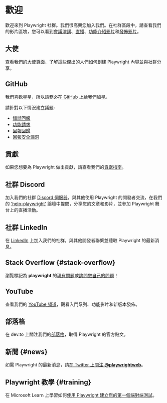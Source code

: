 # 歡迎

歡迎來到 Playwright 社群。我們很高興您加入我們。在社群區段中，請查看我們的影片區塊，您可以看到[會議演講](./conference-videos)、[直播](./live-streams)、[功能介紹影片](./feature-videos)和[發佈影片](./release-videos)。

## 大使

查看我們的[大使頁面](./ambassadors)，了解這些傑出的人們如何創建 Playwright 內容並與社群分享。

## GitHub

我們喜歡星星，所以請務必[在 GitHub 上給我們加星](https://github.com/microsoft/playwright)。

請針對以下情況建立議題:

- [錯誤回報](https://github.com/microsoft/playwright/issues/new?assignees=&labels=&template=bug.md&title=%5BBUG%5D)
- [功能請求](https://github.com/microsoft/playwright/issues/new?assignees=&labels=&template=feature_request.md&title=%5BFeature%5D)
- [回報回歸](https://github.com/microsoft/playwright/issues/new?assignees=&labels=&template=regression.md&title=%5BREGRESSION%5D%3A+)
- [回報安全漏洞](https://github.com/microsoft/playwright/security/policy)

## 貢獻

如果您想要為 Playwright 做出貢獻，請查看我們的[貢獻指南](https://github.com/microsoft/playwright/blob/main/CONTRIBUTING.md)。

## 社群 Discord

加入我們的社群 [Discord 伺服器](https://aka.ms/playwright/discord)，與其他使用 Playwright 的開發者交流，在我們的 ['help-playwright'](https://discord.com/channels/807756831384403968/1054804523652231198) 論壇中提問，分享您的文章和影片，並參加 Playwright 舞台上的直播活動。

## 社群 LinkedIn

在 [LinkedIn](https://www.linkedin.com/company/playwrightweb/) 上加入我們的社群，與其他開發者聯繫並聽取 Playwright 的最新消息。

## Stack Overflow {#stack-overflow}

瀏覽標記為 **playwright** 的[現有問題](https://stackoverflow.com/tags/playwright)或[詢問您自己的問題](https://stackoverflow.com/questions/ask?tags=playwright)！

## YouTube

查看我們的 [YouTube 頻道](https://www.youtube.com/channel/UC46Zj8pDH5tDosqm1gd7WTg)，觀看入門系列、功能影片和新版本發佈。

## 部落格

在 dev.to 上關注我們的[部落格](https://dev.to/playwright)，取得 Playwright 的官方貼文。

## 新聞 {#news}

如需 Playwright 的最新消息，請[在 Twitter 上關注 **@playwrightweb**](https://twitter.com/playwrightweb)。

## Playwright 教學 {#training}

在 Microsoft Learn 上學習如何[使用 Playwright 建立您的第一個端對端測試](https://learn.microsoft.com/en-us/training/modules/build-with-playwright/)。
